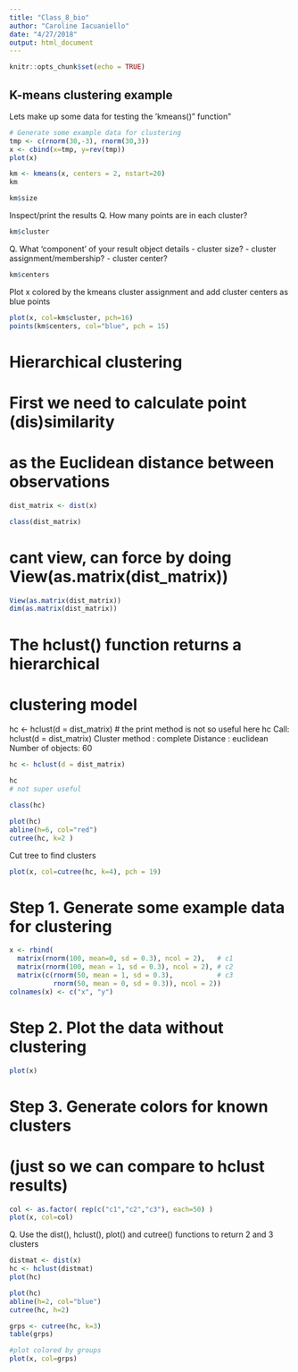 ```yaml
---
title: "Class_8_bio"
author: "Caroline Iacuaniello"
date: "4/27/2018"
output: html_document
---
```


```r
knitr::opts_chunk$set(echo = TRUE)
```

## K-means clustering example
Lets make up some data for testing the 'kmeans()" function"
```r
# Generate some example data for clustering
tmp <- c(rnorm(30,-3), rnorm(30,3))
x <- cbind(x=tmp, y=rev(tmp))
plot(x)
```
```r
km <- kmeans(x, centers = 2, nstart=20)
km

```
```r
km$size
```


Inspect/print the results
Q. How many points are in each cluster?
```r
km$cluster
```

Q. What ‘component’ of your result object details
      - cluster size?
      - cluster assignment/membership?
      - cluster center?
```r
km$centers
```
      
Plot x colored by the kmeans cluster assignment and
      add cluster centers as blue points

```r
plot(x, col=km$cluster, pch=16)
points(km$centers, col="blue", pch = 15)
```

# Hierarchical clustering
# First we need to calculate point (dis)similarity
#   as the Euclidean distance between observations


```r
dist_matrix <- dist(x)
```
```r
class(dist_matrix)
```
# cant view, can force by doing View(as.matrix(dist_matrix))

```r
View(as.matrix(dist_matrix))
dim(as.matrix(dist_matrix))
```

# The hclust() function returns a hierarchical
#  clustering model
hc <- hclust(d = dist_matrix)
# the print method is not so useful here
hc
Call:
hclust(d = dist_matrix)
Cluster method   : complete
Distance         : euclidean
Number of objects: 60
```r
hc <- hclust(d = dist_matrix)
```

```r
hc
# not super useful
```

```r
class(hc)
```
```r
plot(hc)
abline(h=6, col="red") 
cutree(hc, k=2 )

```


Cut tree to find clusters
```r
plot(x, col=cutree(hc, k=4), pch = 19)
```





# Step 1. Generate some example data for clustering
```r
x <- rbind(
  matrix(rnorm(100, mean=0, sd = 0.3), ncol = 2),   # c1
  matrix(rnorm(100, mean = 1, sd = 0.3), ncol = 2), # c2
  matrix(c(rnorm(50, mean = 1, sd = 0.3),           # c3
           rnorm(50, mean = 0, sd = 0.3)), ncol = 2))
colnames(x) <- c("x", "y")
```

# Step 2. Plot the data without clustering
```r
plot(x)
```

# Step 3. Generate colors for known clusters
#         (just so we can compare to hclust results)
```r
col <- as.factor( rep(c("c1","c2","c3"), each=50) )
plot(x, col=col)

```



Q. Use the dist(), hclust(), plot() and cutree() functions to return 2 and 3 clusters

```r
distmat <- dist(x)
hc <- hclust(distmat)
plot(hc)
```
```r
plot(hc)
abline(h=2, col="blue")
cutree(hc, h=2)
```
```r
grps <- cutree(hc, k=3)
table(grps)
```
```r
#plot colored by groups
plot(x, col=grps)
```










